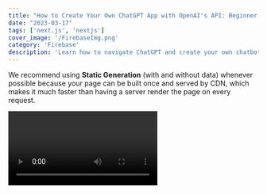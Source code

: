 ```yaml
---
title: "How to Create Your Own ChatGPT App with OpenAI's API: Beginner Friendly"
date: "2023-03-17"
tags: ['next.js', 'nextjs']
cover_image: '/FirebaseImg.png'
category: 'Firebase'
description: 'Learn how to navigate ChatGPT and create your own chatbot app with OpenAI's API ...'
---
```


We recommend using **Static Generation** (with and without data) whenever possible because your page can be built once and served by CDN, which makes it much faster than having a server render the page on every request.

<Video id='q3IqTRN6tf0' />

[YouTube video to Google Auth](https://www.youtube.com/watch?v=-YA5kORugeI&ab_channel=BrettWestwood-SoftwareEngineer)

You can use Static Generation for many types of pages, including:

- Marketing pages
- Blog posts
- E-commerce product listings
- Help and documentation

You should ask yourself: "Can I pre-render this page **ahead** of a user's request?" If the answer is yes, then you should choose Static Generation.

<CustomImage src='https://raw.githubusercontent.com/bwestwood11/blogPosts/main/images/chatgpt.png' alt='image test' priority />
On the other hand, Static Generation is **not** a good idea if you cannot pre-render a page ahead of a user's request. Maybe your page shows frequently updated data, and the page content changes on every request.

In that case, you can use **Server-Side Rendering**. It will be slower, but the pre-rendered page will always be up-to-date. Or you can skip pre-rendering and use client-side JavaScript to populate data.

